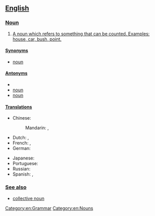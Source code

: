 {{also|count-noun}}
==[[noun|English]]==
{{wikipedia}}

===[[noun|Noun]]===

# [[noun|A noun which refers to something that can be counted. Examples: house, car, bush, point.]]

====[[noun|Synonyms]]====
*  [[noun]]

====[[noun|Antonyms]]====
* 
*  [[noun]]
*  [[noun]]

====[[noun|Translations]]====
{{trans-top|noun used to refer to things that can be counted}}
* Chinese:
*: Mandarin: {{t+|cmn|可數名詞|sc=Hani}}, {{t+|cmn|可数名词|tr=kěshǔ míngcí|sc=Hani}}
* Dutch: {{t|nl|telbaar zelfstandig naamwoord|n}}, {{t|nl|telbaar substantief|n}}
* French: {{t+|fr|nom dénombrable|m}}, {{t|fr|nom comptable|m}}
* German: {{t|de|zählbares Substantiv|n}}
{{trans-mid}}
* Japanese: {{t+|ja|可算名詞|tr=かさんめいし, kasan meishi|sc=Jpan}}
* Portuguese: {{t|pt|[[substantivo]] [[contável]]|m}}
* Russian: {{t|ru|исчисля́емое существи́тельное|n}}
* Spanish: {{t+|es|sustantivo contable|m}}, {{t+|es|nombre contable|m}}
{{trans-bottom}}

===[[noun|See also]]===
* [[noun|{{l|en|collective noun}}]][[collective noun#English|collective noun]]

[[Category:en:Grammar]]
[[Category:en:Nouns]]